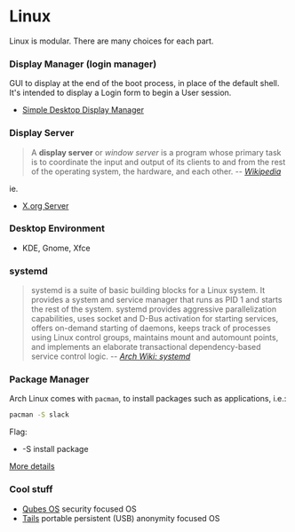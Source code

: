 # Linux

Linux is modular. There are many choices for each part.

### Display Manager (login manager)

GUI to display at the end of the boot process, in place of the default shell. It's intended to display a Login form to begin a User session.

* [Simple Desktop Display Manager](https://github.com/sddm/sddm/)

### Display Server

> A <b>display server</b> or <i>window server</i> is a program whose primary task is to coordinate the input and output of its clients to and from the rest of the operating system, the hardware, and each other.
> -- <i>[Wikipedia](https://en.wikipedia.org/wiki/Display_server)</i>

ie.
- [X.org Server](https://en.wikipedia.org/wiki/X.Org_Server)

### Desktop Environment

- KDE, Gnome, Xfce

### systemd

> systemd is a suite of basic building blocks for a Linux system. It provides a system and service manager that runs as PID 1 and starts the rest of the system. systemd provides aggressive parallelization capabilities, uses socket and D-Bus activation for starting services, offers on-demand starting of daemons, keeps track of processes using Linux control groups, maintains mount and automount points, and implements an elaborate transactional dependency-based service control logic. 
> -- <i>[Arch Wiki: systemd](https://wiki.archlinux.org/index.php/Systemd)</i>

### Package Manager

Arch Linux comes with `pacman`, to install packages such as applications, i.e.:
```bash
pacman -S slack
```
Flag:
- -S install package

[More details](https://ostechnix.com/getting-started-pacman/)

### Cool stuff

- [Qubes OS](https://www.qubes-os.org/) security focused OS
- [Tails](https://tails.boum.org/) portable persistent (USB) anonymity focused OS